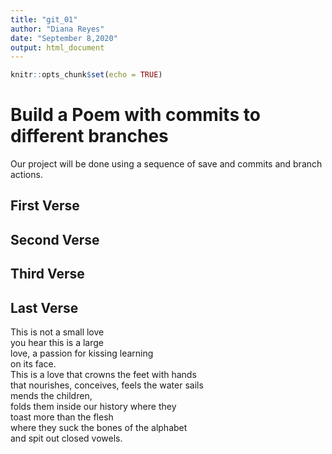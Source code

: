 ```yaml
---
title: "git_01"
author: "Diana Reyes"
date: "September 8,2020"
output: html_document
---
```


```r
knitr::opts_chunk$set(echo = TRUE)
```
# Build a Poem with commits to different branches
Our project will be done using a sequence of save and commits and branch actions.
<!-- Do not modify or change any text in "!--" bracketed areas such as this --- these are instructions to
you, if you change any of this the git program will notice it and compromise your git merging strategy !-->

## First Verse 
<!--Put the first five lines of a poem by Lewis Carrol in this section!-->

## Second Verse
<!--Put the first five lines of a poem by Robert Frost here!-->

## Third Verse
<!--Put the first two verses of The Walrus and the Carpenter here!-->

## Last Verse
<!--Put a short poem of your choice 8-20 lines,here!-->

This is not a small love  
you hear this is a large  
love, a passion for kissing learning  
on its face.  
This is a love that crowns the feet with hands  
that nourishes, conceives, feels the water sails  
mends the children,  
folds them inside our history where they  
toast more than the flesh  
where they suck the bones of the alphabet  
and spit out closed vowels.  
